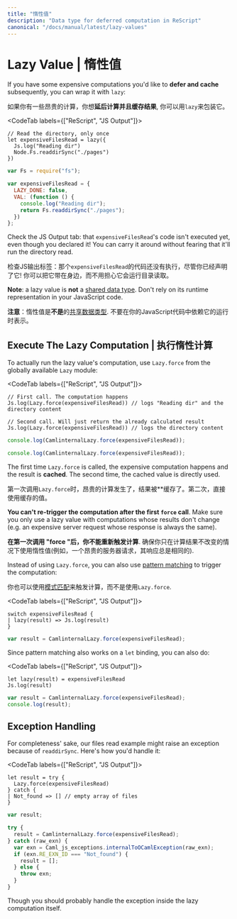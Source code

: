 ```yaml
---
title: "惰性值"
description: "Data type for deferred computation in ReScript"
canonical: "/docs/manual/latest/lazy-values"
---
```


# Lazy Value | 惰性值

If you have some expensive computations you'd like to **defer and cache** subsequently, you can wrap it with `lazy`:

如果你有一些昂贵的计算，你想**延后计算并且缓存结果**, 你可以用`lazy`来包装它。

<CodeTab labels={["ReScript", "JS Output"]}>

```res prelude
// Read the directory, only once
let expensiveFilesRead = lazy({
  Js.log("Reading dir")
  Node.Fs.readdirSync("./pages")
})
```
```js
var Fs = require("fs");

var expensiveFilesRead = {
  LAZY_DONE: false,
  VAL: (function () {
    console.log("Reading dir");
    return Fs.readdirSync("./pages");
  })
};
```

</CodeTab>

Check the JS Output tab: that `expensiveFilesRead`'s code isn't executed yet, even though you declared it! You can carry it around without fearing that it'll run the directory read.

检查JS输出标签：那个`expensiveFilesRead`的代码还没有执行，尽管你已经声明了它! 你可以把它带在身边，而不用担心它会运行目录读取。

**Note**: a lazy value is **not** a [shared data type](shared-data-types.md). Don't rely on its runtime representation in your JavaScript code.

**注意**：惰性值是**不是**的[共享数据类型](shared-data-types.md). 不要在你的JavaScript代码中依赖它的运行时表示。

## Execute The Lazy Computation | 执行惰性计算

To actually run the lazy value's computation, use `Lazy.force` from the globally available `Lazy` module:

<CodeTab labels={["ReScript", "JS Output"]}>

```res example
// First call. The computation happens
Js.log(Lazy.force(expensiveFilesRead)) // logs "Reading dir" and the directory content

// Second call. Will just return the already calculated result
Js.log(Lazy.force(expensiveFilesRead)) // logs the directory content
```
```js
console.log(CamlinternalLazy.force(expensiveFilesRead));

console.log(CamlinternalLazy.force(expensiveFilesRead));
```

</CodeTab>

The first time `Lazy.force` is called, the expensive computation happens and the result is **cached**. The second time, the cached value is directly used.

第一次调用`Lazy.force`时，昂贵的计算发生了，结果被**缓存了。第二次，直接使用缓存的值。

**You can't re-trigger the computation after the first `force` call**. Make sure you only use a lazy value with computations whose results don't change (e.g. an expensive server request whose response is always the same).

**在第一次调用 "force "后，你不能重新触发计算**. 确保你只在计算结果不改变的情况下使用惰性值(例如，一个昂贵的服务器请求，其响应总是相同的). 

Instead of using `Lazy.force`, you can also use [pattern matching](pattern-matching-destructuring.md) to trigger the computation:

你也可以使用[模式匹配](pattern-matching-destructuring.md)来触发计算，而不是使用`Lazy.force`.

<CodeTab labels={["ReScript", "JS Output"]}>

```res example
switch expensiveFilesRead {
| lazy(result) => Js.log(result)
}
```
```js
var result = CamlinternalLazy.force(expensiveFilesRead);
```

</CodeTab>

Since pattern matching also works on a `let` binding, you can also do:

<CodeTab labels={["ReScript", "JS Output"]}>

```res example
let lazy(result) = expensiveFilesRead
Js.log(result)
```
```js
var result = CamlinternalLazy.force(expensiveFilesRead);
console.log(result);
```

</CodeTab>

## Exception Handling

For completeness' sake, our files read example might raise an exception because of `readdirSync`. Here's how you'd handle it:

<CodeTab labels={["ReScript", "JS Output"]}>

```res example
let result = try {
  Lazy.force(expensiveFilesRead)
} catch {
| Not_found => [] // empty array of files
}
```
```js
var result;

try {
  result = CamlinternalLazy.force(expensiveFilesRead);
} catch (raw_exn) {
  var exn = Caml_js_exceptions.internalToOCamlException(raw_exn);
  if (exn.RE_EXN_ID === "Not_found") {
    result = [];
  } else {
    throw exn;
  }
}
```

</CodeTab>

Though you should probably handle the exception inside the lazy computation itself.
